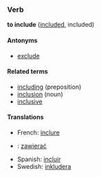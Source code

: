 ===Verb===
'''to include''' ([[included]], included)

====Antonyms====
*[[exclude]]

====Related terms====
*[[including]] (preposition)
*[[inclusion]] (noun)
*[[inclusive]] <!-- adjective, adverb, or both? -->

====Translations====
*French: [[inclure]]
*{{pl}}: [[zawierać]]
*Spanish: [[incluir]]
*Swedish: [[inkludera]]